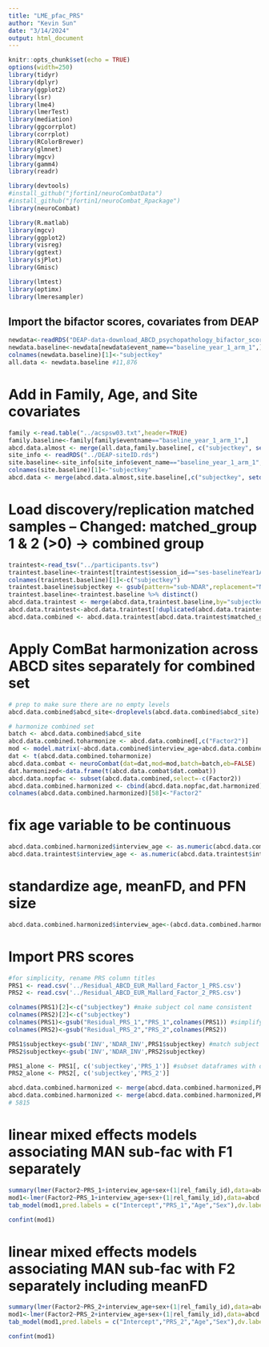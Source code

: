 ---
title: "LME_pfac_PRS"
author: "Kevin Sun"
date: "3/14/2024"
output: html_document
---

```{r setup, include=FALSE}
knitr::opts_chunk$set(echo = TRUE)
options(width=250)
library(tidyr)
library(dplyr)
library(ggplot2)
library(lsr)
library(lme4)
library(lmerTest)
library(mediation)
library(ggcorrplot)
library(corrplot)
library(RColorBrewer)
library(glmnet)
library(mgcv)
library(gamm4)
library(readr)

library(devtools)
#install_github("jfortin1/neuroCombatData")
#install_github("jfortin1/neuroCombat_Rpackage")
library(neuroCombat)

library(R.matlab)
library(mgcv)
library(ggplot2)
library(visreg)
library(ggtext)
library(sjPlot)
library(Gmisc)

library(lmtest)
library(optimx)
library(lmeresampler)
```

## Import the bifactor scores, covariates from DEAP
```{r}
newdata<-readRDS("DEAP-data-download_ABCD_psychopathology_bifactor_scores_BASELINE.rds")
newdata.baseline<-newdata[newdata$event_name=="baseline_year_1_arm_1",]
colnames(newdata.baseline)[1]<-"subjectkey"
all.data <- newdata.baseline #11,876
```


# Add in Family, Age, and Site covariates
```{r}
family <-read.table("../acspsw03.txt",header=TRUE)
family.baseline<-family[family$eventname=="baseline_year_1_arm_1",]
abcd.data.almost <- merge(all.data,family.baseline[, c("subjectkey", setdiff(colnames(family.baseline),colnames(all.data)))],by="subjectkey")
site_info <- readRDS("../DEAP-siteID.rds")
site.baseline<-site_info[site_info$event_name=="baseline_year_1_arm_1",]
colnames(site.baseline)[1]<-"subjectkey"
abcd.data <- merge(abcd.data.almost,site.baseline[,c("subjectkey", setdiff(colnames(site.baseline),colnames(abcd.data.almost)))],by="subjectkey") #11,875
```


# Load discovery/replication matched samples -- Changed: matched_group 1 & 2 (>0) -> combined group
```{r}
traintest<-read_tsv("../participants.tsv")
traintest.baseline<-traintest[traintest$session_id=="ses-baselineYear1Arm1",c("participant_id","matched_group")]
colnames(traintest.baseline)[1]<-c("subjectkey")
traintest.baseline$subjectkey <- gsub(pattern="sub-NDAR",replacement="NDAR_", traintest.baseline$subjectkey)
traintest.baseline<-traintest.baseline %>% distinct()
abcd.data.traintest <- merge(abcd.data,traintest.baseline,by="subjectkey")
abcd.data.traintest<-abcd.data.traintest[!duplicated(abcd.data.traintest$subjectkey),] # remove duplicated subject
abcd.data.combined <- abcd.data.traintest[abcd.data.traintest$matched_group>0,] #11,873
```

# Apply ComBat harmonization across ABCD sites separately for combined set
```{r}
# prep to make sure there are no empty levels
abcd.data.combined$abcd_site<-droplevels(abcd.data.combined$abcd_site)

# harmonize combined set 
batch <- abcd.data.combined$abcd_site
abcd.data.combined.toharmonize <- abcd.data.combined[,c("Factor2")]
mod <- model.matrix(~abcd.data.combined$interview_age+abcd.data.combined$sex+abcd.data.combined$rel_family_id)
dat <- t(abcd.data.combined.toharmonize)
abcd.data.combat <- neuroCombat(dat=dat,mod=mod,batch=batch,eb=FALSE)
dat.harmonized<-data.frame(t(abcd.data.combat$dat.combat))
abcd.data.nopfac <- subset(abcd.data.combined,select=-c(Factor2))
abcd.data.combined.harmonized <- cbind(abcd.data.nopfac,dat.harmonized) # Add the harmonized data back into the main dataframe (BE AWARE THAT NOT ALL DATA IS HARMONIZED)
colnames(abcd.data.combined.harmonized)[58]<-"Factor2"

```


# fix age variable to be continuous
```{r}
abcd.data.combined.harmonized$interview_age <- as.numeric(abcd.data.combined.harmonized$interview_age)
abcd.data.traintest$interview_age <- as.numeric(abcd.data.traintest$interview_age) #5815
```


# standardize age, meanFD, and PFN size
```{r}
abcd.data.combined.harmonized$interview_age<-(abcd.data.combined.harmonized$interview_age-mean(abcd.data.combined.harmonized$interview_age,na.rm=TRUE))/sd(abcd.data.combined.harmonized$interview_age,na.rm=TRUE)

```

# Import PRS scores
```{r}
#for simplicity, rename PRS column titles
PRS1 <- read.csv('../Residual_ABCD_EUR_Mallard_Factor_1_PRS.csv')
PRS2 <- read.csv('../Residual_ABCD_EUR_Mallard_Factor_2_PRS.csv')

colnames(PRS1)[2]<-c("subjectkey") #make subject col name consistent
colnames(PRS2)[2]<-c("subjectkey")
colnames(PRS1)<-gsub("Residual_PRS_1","PRS_1",colnames(PRS1)) #simplify PRS col names
colnames(PRS2)<-gsub("Residual_PRS_2","PRS_2",colnames(PRS2))

PRS1$subjectkey<-gsub('INV','NDAR_INV',PRS1$subjectkey) #match subject id format
PRS2$subjectkey<-gsub('INV','NDAR_INV',PRS2$subjectkey)

PRS1_alone <- PRS1[, c('subjectkey','PRS_1')] #subset dataframes with only subjectkey and PRS columns
PRS2_alone <- PRS2[, c('subjectkey','PRS_2')]

abcd.data.combined.harmonized <- merge(abcd.data.combined.harmonized,PRS1_alone,by="subjectkey")
abcd.data.combined.harmonized <- merge(abcd.data.combined.harmonized,PRS2_alone,by="subjectkey")
# 5815

```

# linear mixed effects models associating MAN sub-fac with F1 separately
```{r}

summary(lmer(Factor2~PRS_1+interview_age+sex+(1|rel_family_id),data=abcd.data.combined.harmonized))
mod1<-lmer(Factor2~PRS_1+interview_age+sex+(1|rel_family_id),data=abcd.data.combined.harmonized)
tab_model(mod1,pred.labels = c("Intercept","PRS_1","Age","Sex"),dv.labels=c("MAN"),digits=2,digits.p=2,show.se=TRUE,show.stat=TRUE,string.stat = "t",string.se = "Std. Error",show.intercept=TRUE,show.ci = FALSE, p.adjust="none",p.style="scientific", file = paste("Associations_F1_MAN_COMBAT.doc", sep = ""))

confint(mod1)

```


# linear mixed effects models associating MAN sub-fac with F2 separately including meanFD
```{r}

summary(lmer(Factor2~PRS_2+interview_age+sex+(1|rel_family_id),data=abcd.data.combined.harmonized))
mod1<-lmer(Factor2~PRS_2+interview_age+sex+(1|rel_family_id),data=abcd.data.combined.harmonized)
tab_model(mod1,pred.labels = c("Intercept","PRS_2","Age","Sex"),dv.labels=c("MAN"),digits=2,digits.p=2,show.se=TRUE,show.stat=TRUE,string.stat = "t",string.se = "Std. Error",show.intercept=TRUE,show.ci = FALSE, p.adjust="none",p.style="scientific", file = paste("Associations_F2_MAN_COMBAT.doc", sep = ""))

confint(mod1)
```

